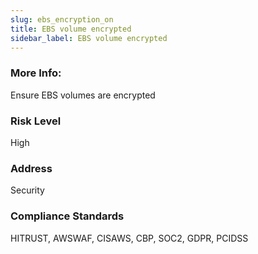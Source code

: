 ```yaml
---
slug: ebs_encryption_on
title: EBS volume encrypted
sidebar_label: EBS volume encrypted
---
```


### More Info:

Ensure EBS volumes are encrypted

### Risk Level

High

### Address

Security

### Compliance Standards

HITRUST, AWSWAF, CISAWS, CBP, SOC2, GDPR, PCIDSS

